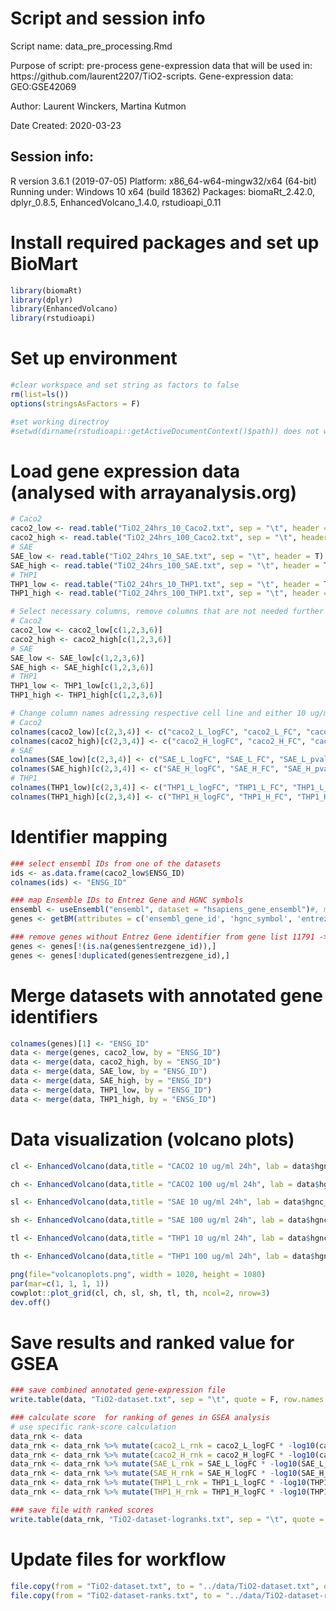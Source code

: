 # Script and session info
Script name: data_pre_processing.Rmd

Purpose of script: pre-process gene-expression data that will be used in: https://github.com/laurent2207/TiO2-scripts.
Gene-expression data: GEO:GSE42069

Author: Laurent Winckers, Martina Kutmon

Date Created: 2020-03-23

## Session info:
R version 3.6.1 (2019-07-05)
Platform: x86_64-w64-mingw32/x64 (64-bit)
Running under: Windows 10 x64 (build 18362)
Packages: biomaRt_2.42.0, dplyr_0.8.5, EnhancedVolcano_1.4.0, rstudioapi_0.11

# Install required packages and set up BioMart
```r
library(biomaRt)
library(dplyr)
library(EnhancedVolcano)
library(rstudioapi)
```

# Set up environment
```r
#clear workspace and set string as factors to false
rm(list=ls())
options(stringsAsFactors = F)

#set working directroy
#setwd(dirname(rstudioapi::getActiveDocumentContext()$path)) does not work in markdown as they are not linked to RStudio somehow
```

# Load gene expression data (analysed with arrayanalysis.org)
```r
# Caco2
caco2_low <- read.table("TiO2_24hrs_10_Caco2.txt", sep = "\t", header = T)
caco2_high <- read.table("TiO2_24hrs_100_Caco2.txt", sep = "\t", header = T)
# SAE
SAE_low <- read.table("TiO2_24hrs_10_SAE.txt", sep = "\t", header = T)
SAE_high <- read.table("TiO2_24hrs_100_SAE.txt", sep = "\t", header = T)
# THP1
THP1_low <- read.table("TiO2_24hrs_10_THP1.txt", sep = "\t", header = T)
THP1_high <- read.table("TiO2_24hrs_100_THP1.txt", sep = "\t", header = T)

# Select necessary columns, remove columns that are not needed further down the process
# Caco2
caco2_low <- caco2_low[c(1,2,3,6)]
caco2_high <- caco2_high[c(1,2,3,6)]
# SAE
SAE_low <- SAE_low[c(1,2,3,6)]
SAE_high <- SAE_high[c(1,2,3,6)]
# THP1
THP1_low <- THP1_low[c(1,2,3,6)]
THP1_high <- THP1_high[c(1,2,3,6)]

# Change column names adressing respective cell line and either 10 ug/ml, low (L) or 100 ug/ml, high (H) concentration
# Caco2
colnames(caco2_low)[c(2,3,4)] <- c("caco2_L_logFC", "caco2_L_FC", "caco2_L_pval")
colnames(caco2_high)[c(2,3,4)] <- c("caco2_H_logFC", "caco2_H_FC", "caco2_H_pval")
# SAE
colnames(SAE_low)[c(2,3,4)] <- c("SAE_L_logFC", "SAE_L_FC", "SAE_L_pval")
colnames(SAE_high)[c(2,3,4)] <- c("SAE_H_logFC", "SAE_H_FC", "SAE_H_pval")
# THP1
colnames(THP1_low)[c(2,3,4)] <- c("THP1_L_logFC", "THP1_L_FC", "THP1_L_pval")
colnames(THP1_high)[c(2,3,4)] <- c("THP1_H_logFC", "THP1_H_FC", "THP1_H_pval")
```

# Identifier mapping
```r
### select ensembl IDs from one of the datasets
ids <- as.data.frame(caco2_low$ENSG_ID)
colnames(ids) <- "ENSG_ID"

### map Ensemble IDs to Entrez Gene and HGNC symbols
ensembl <- useEnsembl("ensembl", dataset = "hsapiens_gene_ensembl")#, mirror = "useast")
genes <- getBM(attributes = c('ensembl_gene_id', 'hgnc_symbol', 'entrezgene_id'), filters = 'ensembl_gene_id', values = ids$ENSG_ID, mart = ensembl)

### remove genes without Entrez Gene identifier from gene list 11791 -> 11324
genes <- genes[!(is.na(genes$entrezgene_id)),]
genes <- genes[!duplicated(genes$entrezgene_id),]
```

# Merge datasets with annotated gene identifiers
```r
colnames(genes)[1] <- "ENSG_ID"
data <- merge(genes, caco2_low, by = "ENSG_ID")
data <- merge(data, caco2_high, by = "ENSG_ID")
data <- merge(data, SAE_low, by = "ENSG_ID")
data <- merge(data, SAE_high, by = "ENSG_ID")
data <- merge(data, THP1_low, by = "ENSG_ID")
data <- merge(data, THP1_high, by = "ENSG_ID")
```

# Data visualization (volcano plots)
```r
cl <- EnhancedVolcano(data,title = "CACO2 10 ug/ml 24h", lab = data$hgnc_symbol, x = 'caco2_L_logFC',y = 'caco2_L_pval', xlim = c(-2, 2), FCcutoff = 0.26, pCutoff = 0.05)

ch <- EnhancedVolcano(data,title = "CACO2 100 ug/ml 24h", lab = data$hgnc_symbol, x = 'caco2_H_logFC',y = 'caco2_H_pval', xlim = c(-2, 2), FCcutoff = 0.26, pCutoff = 0.05)

sl <- EnhancedVolcano(data,title = "SAE 10 ug/ml 24h", lab = data$hgnc_symbol, x = 'SAE_L_logFC',y = 'SAE_L_pval', xlim = c(-2, 2), FCcutoff = 0.26, pCutoff = 0.05)

sh <- EnhancedVolcano(data,title = "SAE 100 ug/ml 24h", lab = data$hgnc_symbol, x = 'SAE_H_logFC',y = 'SAE_H_pval', xlim = c(-2, 2), FCcutoff = 0.26, pCutoff = 0.05)

tl <- EnhancedVolcano(data,title = "THP1 10 ug/ml 24h", lab = data$hgnc_symbol, x = 'THP1_L_logFC',y = 'THP1_L_pval', xlim = c(-2, 2), FCcutoff = 0.26, pCutoff = 0.05)

th <- EnhancedVolcano(data,title = "THP1 100 ug/ml 24h", lab = data$hgnc_symbol, x = 'THP1_H_logFC',y = 'THP1_H_pval', xlim = c(-2, 2), FCcutoff = 0.26, pCutoff = 0.05)

png(file="volcanoplots.png", width = 1020, height = 1080)
par(mar=c(1, 1, 1, 1))
cowplot::plot_grid(cl, ch, sl, sh, tl, th, ncol=2, nrow=3)
dev.off()
```


# Save results and ranked value for GSEA 
```r
### save combined annotated gene-expression file
write.table(data, "TiO2-dataset.txt", sep = "\t", quote = F, row.names = F)

### calculate score  for ranking of genes in GSEA analysis
# use specific rank-score calculation 
data_rnk <- data
data_rnk <- data_rnk %>% mutate(caco2_L_rnk = caco2_L_logFC * -log10(caco2_L_pval))
data_rnk <- data_rnk %>% mutate(caco2_H_rnk = caco2_H_logFC * -log10(caco2_H_pval))
data_rnk <- data_rnk %>% mutate(SAE_L_rnk = SAE_L_logFC * -log10(SAE_L_pval))
data_rnk <- data_rnk %>% mutate(SAE_H_rnk = SAE_H_logFC * -log10(SAE_H_pval))
data_rnk <- data_rnk %>% mutate(THP1_L_rnk = THP1_L_logFC * -log10(THP1_L_pval))
data_rnk <- data_rnk %>% mutate(THP1_H_rnk = THP1_H_logFC * -log10(THP1_H_pval))

### save file with ranked scores
write.table(data_rnk, "TiO2-dataset-logranks.txt", sep = "\t", quote = F, row.names = F)
```

# Update files for workflow
```r
file.copy(from = "TiO2-dataset.txt", to = "../data/TiO2-dataset.txt", overwrite = TRUE)
file.copy(from = "TiO2-dataset-ranks.txt", to = "../data/TiO2-dataset-ranks.txt", overwrite = TRUE)
```
